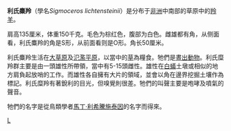 {{Speciesbox 
| taxon = Sigmoceros lichtensteinii
| authority = [[Wilhelm_Peters|Peters]], 1849
| status = LR/cd
| status_system = iucn2.3
| image = Lichtenstein's Hartebeest.jpg
| image_width = 250px
| image_caption = [[赞比亚|赞比亚]]的利氏麋羚
}}

'''利氏麋羚'''（學名''Sigmoceros lichtensteinii''）是分布于[[非洲|非洲]]中南部的草原中的[[羚羊|羚羊]]。

肩高135厘米，体重150千克。毛色为棕红色，腹部为白色。雌雄都有角，从侧面看，利氏麋羚的角是S形，从前面看则是O形。角长50厘米。

利氏麋羚生活在[[大草原|大草原]]及[[氾濫平原|氾濫平原]]，以當中的[[草|草]]為糧食。牠們是[[晝出動物|晝出動物]]。利氏糜羚群主要是由一頭雄性所帶領，當中有5-15頭雌性。雄性在[[白蟻|白蟻]]土墩或相似的地方肩負起放哨的工作。而雄性各自擁有大片的領域，並會以角在邊界挖掘土壤作為標記。利氏糜羚有著銳利的目光，但嗅覺則很差。牠們的叫聲主要是咆哮及噴氣的聲音。

牠們的名字是從鳥類學者[[馬丁·利希騰施泰因|馬丁·利希騰施泰因]]的名字而得來。

{{Artiodactyla|R.2}}
{{Taxonbar|from=Q1136256}}

[[Category:利氏麋羚属|L]]